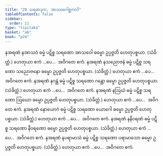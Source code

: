 ```yaml
---
title: "20 သရဏဒုက, အာသဝဂေါစ္ဆကာဒိ"
tableOfContents: false
sidebar:
  order: 21
type: "tipitaka"
basket: "ab"
book: "p24"
---
```



<DynamicBreadcrumb />

<Division number="74" book="p24" e="ch" v="40" p="439">

<Paragraph number="162" book="p24">
နအရဏံ နအာသဝံ ဓမ္မံ ပဋိစ္စ သရဏော အာသဝေါ ဓမ္မော ဥပ္ပဇ္ဇတိ ဟေတုပစ္စယာ. (သံခိတ္တံ.)
</Paragraph>

<Paragraph number="163" book="p24">
ဟေတုယာ ဧကံ …ပေ…  အဝိဂတေ ဧကံ.
</Paragraph>

</Division>
<Division number="75" book="p24" e="ch" v="40" p="439">

<Paragraph number="164" book="p24">
နအရဏံ နသညောဇနံ ဓမ္မံ ပဋိစ္စ သရဏော သညောဇနော ဓမ္မော ဥပ္ပဇ္ဇတိ ဟေတုပစ္စယာ. (သံခိတ္တံ.) ဟေတုယာ ဧကံ …ပေ…  အဝိဂတေ ဧကံ.
</Paragraph>

</Division>
<Division number="76" book="p24" e="ch" v="40" p="439">

<Paragraph number="165" book="p24">
နအရဏံ နဂန္ထံ ဓမ္မံ ပဋိစ္စ သရဏော ဂန္ထော ဓမ္မော ဥပ္ပဇ္ဇတိ ဟေတုပစ္စယာ. (သံခိတ္တံ.)
</Paragraph>

<Paragraph number="166" book="p24">
ဟေတုယာ ဧကံ …ပေ…  အဝိဂတေ ဧကံ.
</Paragraph>

</Division>
<Division number="77" book="p24" e="ch" v="40" p="439">

<Paragraph number="167" book="p24">
နအရဏံ နဩဃံ ဓမ္မံ ပဋိစ္စ သရဏော ဩဃော ဓမ္မော ဥပ္ပဇ္ဇတိ ဟေတုပစ္စယာ. (သံခိတ္တံ.)
</Paragraph>

<Paragraph number="168" book="p24">
ဟေတုယာ ဧကံ …ပေ…  အဝိဂတေ ဧကံ.
</Paragraph>

</Division>
<Division number="78" book="p24" e="ch" v="40" p="439">

<Paragraph number="169" book="p24">
နအရဏံ နောယောဂံ ဓမ္မံ ပဋိစ္စ သရဏော ယောဂေါ ဓမ္မော ဥပ္ပဇ္ဇတိ ဟေတုပစ္စယာ. (သံခိတ္တံ.)
</Paragraph>

<Paragraph number="170" book="p24">
ဟေတုယာ ဧကံ …ပေ…  အဝိဂတေ ဧကံ.
</Paragraph>

</Division>
<Division number="79" book="p24" e="ch" v="40" p="439">

<Paragraph number="171" book="p24">
နအရဏံ နနီဝရဏံ ဓမ္မံ ပဋိစ္စ သရဏော နီဝရဏော ဓမ္မော ဥပ္ပဇ္ဇတိ ဟေတုပစ္စယာ. (သံခိတ္တံ.)
</Paragraph>

<Paragraph number="172" book="p24">
ဟေတုယာ ဧကံ …ပေ…  အဝိဂတေ ဧကံ.
</Paragraph>

</Division>
<Division number="80" book="p24" e="ch" v="40" p="439">

<Paragraph number="173" book="p24">
နအရဏံ နပရာမာသံ ဓမ္မံ ပဋိစ္စ သရဏော ပရာမာသော ဓမ္မော ဥပ္ပဇ္ဇတိ ဟေတုပစ္စယာ. (သံခိတ္တံ.)
</Paragraph>

<Paragraph number="174" book="p24">
ဟေတုယာ ဧကံ …ပေ…  အဝိဂတေ ဧကံ.
</Paragraph>
</Division>
